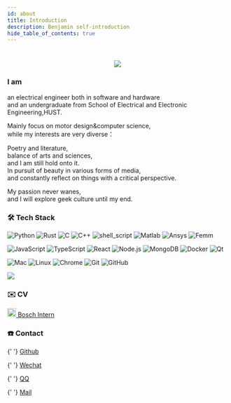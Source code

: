 ```yaml
---
id: about
title: Introduction
description: Benjamin self-introduction
hide_table_of_contents: true
---
```



<h1 align="center">
    <img src="https://readme-typing-svg.herokuapp.com/?lines=Hello I am Benjamin&center=true&size=30" />
</h1>

### I am
<p>an electrical engineer both in software and hardware<br/>
and an undergraduate from School of Electrical and Electronic Engineering,HUST.<br/>
</p>
<p>
Mainly focus on motor design&computer science,<br/>
while my interests are very diverse：<br/>
</p>
<p>
Poetry and literature,<br/>
balance of arts and sciences,<br/>
and I am still hold onto it.<br/>
In pursuit of beauty in various forms of media,<br/>
and constantly reflect on things with a critical perspective.<br/>
</p>
<p>
My passion never wanes,<br/>
and I will explore geek culture until my end.<br/>
</p>


### 🛠  Tech Stack

![Python](https://img.shields.io/badge/-Python-333333?style=flat&logo=python) 
![Rust](https://img.shields.io/badge/-Rust-333333?style=flat&logo=rust) 
![C](https://img.shields.io/badge/c-333333?style=flat&logo=c) 
![C++](https://img.shields.io/badge/-C++-333333?style=flat&logo=c) 
![shell_script](https://img.shields.io/badge/-shell_script-333333?style=flat&logo=shell) 
![Matlab](https://img.shields.io/badge/-Matlab-333333?style=flat&logo=matlab) 
![Ansys](https://img.shields.io/badge/-Ansys-333333?style=flat&logo=ansys) 
![Femm](https://img.shields.io/badge/-Femm-333333?style=flat&logo=femm) 

![JavaScript](https://img.shields.io/badge/-JavaScript-333333?style=flat&logo=javascript) 
![TypeScript](https://img.shields.io/badge/-TypeScript-333333?style=flat&logo=typescript) 
![React](https://img.shields.io/badge/-React-333333?style=flat&logo=react) 
![Node.js](https://img.shields.io/badge/-Node-333333?style=flat&logo=node.js) 
![MongoDB](https://img.shields.io/badge/-MongoDB-333333?style=flat&logo=mongodb)
![Docker](https://img.shields.io/badge/-Docker-333333?style=flat&logo=docker) 
![Qt](https://img.shields.io/badge/-Qt-333333?style=flat&logo=Qt) 


![Mac](https://img.shields.io/badge/-Mac-333333?style=flat&logo=apple) 
![Linux](https://img.shields.io/badge/-Linux-333333?style=flat&logo=linux) 
![Chrome](https://img.shields.io/badge/-Chrome-333333?style=flat&logo=google) 
![Git](https://img.shields.io/badge/-Git-333333?style=flat-square&logo=git) 
![GitHub](https://img.shields.io/badge/-GitHub-333333?style=flat-square&logo=github) 


<a href="https://github.com/DawnEver">
  <img src="https://metrics.lecoq.io/dawnever?template=classic&base.activity=0&base.community=0&base.repositories=0&base.metadata=0&isocalendar=1&base=header%2C%20activity%2C%20community%2C%20repositories%2C%20metadata&base.indepth=false&base.hireable=false&isocalendar=false&isocalendar.duration=full-year&config.timezone=Asia%2FShanghai" />
</a>

### ✉️ CV

<p>
  <a href="https://bmy.asia/resource/cv_bosch.pdf">  <img src="https://www.bosch.com.cn/media/tech/tech_images/favicon.ico" width="20" heigth="20" />  Bosch Intern</a>
</p>

### ☎️ Contact

<p>
  <Icon icon="ri:github-line" width="20" heigth="20" />{' '}
  <a href="https://github.com/DawnEver">Github</a>
</p>

<p>
  <Icon icon="ri:wechat-line" width="20" heigth="20" />{' '}
  <a href="/img/qrcode/wechat.jpeg">Wechat</a>
</p>

<p>
  <Icon icon="ri:qq-line" width="20" heigth="20" />{' '}
  <a href="/img/qrcode/qq.png">QQ</a>
</p>

<p>
  <Icon icon="ri:mail-open-line" width="20" heigth="20" />{' '}
  <a href="mailto:mingyangbao@hust.edu.cn">Mail</a>
</p>
